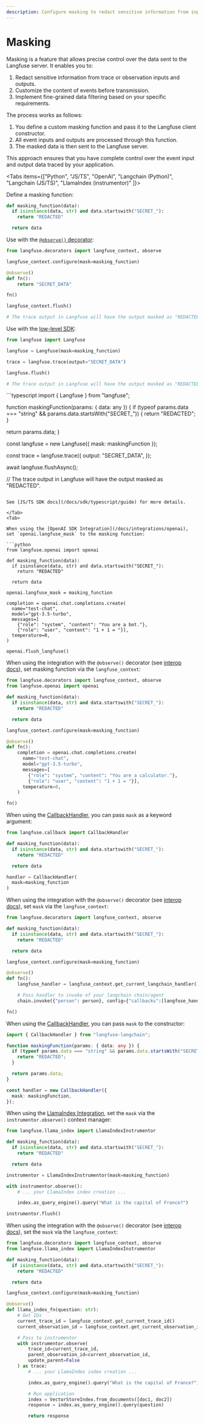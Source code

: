 ```yaml
---
description: Configure masking to redact sensitive information from inputs and outputs sent to the Langfuse server.
---
```


# Masking

Masking is a feature that allows precise control over the data sent to the Langfuse server. It enables you to:

1. Redact sensitive information from trace or observation inputs and outputs.
2. Customize the content of events before transmission.
3. Implement fine-grained data filtering based on your specific requirements.

The process works as follows:
1. You define a custom masking function and pass it to the Langfuse client constructor.
2. All event inputs and outputs are processed through this function.
3. The masked data is then sent to the Langfuse server.

This approach ensures that you have complete control over the event input and output data traced by your application.


<Tabs items={["Python", "JS/TS", "OpenAI", "Langchain (Python)", "Langchain (JS/TS)", "LlamaIndex (instrumentor)" ]}>
<Tab>

Define a masking function:

```python
def masking_function(data):
  if isinstance(data, str) and data.startswith("SECRET_"):
    return "REDACTED"

  return data
```

Use with the [`@observe()` decorator](/docs/sdk/python/decorators):

```python
from langfuse.decorators import langfuse_context, observe

langfuse_context.configure(mask=masking_function)

@observe()
def fn():
    return "SECRET_DATA"

fn()

langfuse_context.flush()

# The trace output in Langfuse will have the output masked as "REDACTED".
```

Use with the [low-level SDK](/docs/sdk/python/low-level-sdk):

```python
from langfuse import Langfuse

langfuse = Langfuse(mask=masking_function)

trace = langfuse.trace(output="SECRET_DATA")

langfuse.flush()

# The trace output in Langfuse will have the output masked as "REDACTED".
```

</Tab>
<Tab>
```typescript
import { Langfuse } from "langfuse";

function maskingFunction(params: { data: any }) {
  if (typeof params.data === "string" && params.data.startsWith("SECRET_")) {
    return "REDACTED";
  }

  return params.data;
}

const langfuse = new Langfuse({ mask: maskingFunction });

const trace = langfuse.trace({
  output: "SECRET_DATA",
});

await langfuse.flushAsync();

// The trace output in Langfuse will have the output masked as "REDACTED".
```

See [JS/TS SDK docs](/docs/sdk/typescript/guide) for more details.

</Tab>
<Tab>

When using the [OpenAI SDK Integration](/docs/integrations/openai), set `openai.langfuse_mask` to the masking function:

```python
from langfuse.openai import openai

def masking_function(data):
  if isinstance(data, str) and data.startswith("SECRET_"):
    return "REDACTED"

  return data

openai.langfuse_mask = masking_function

completion = openai.chat.completions.create(
  name="test-chat",
  model="gpt-3.5-turbo",
  messages=[
    {"role": "system", "content": "You are a bot."},
    {"role": "user", "content": "1 + 1 = "}],
  temperature=0,
)

openai.flush_langfuse()
```

When using the integration with the `@observe()` decorator (see [interop docs](/docs/integrations/openai/get-started#use-traces)), set masking function via the `langfuse_context`:

```python
from langfuse.decorators import langfuse_context, observe
from langfuse.openai import openai

def masking_function(data):
  if isinstance(data, str) and data.startswith("SECRET_"):
    return "REDACTED"

  return data

langfuse_context.configure(mask=masking_function)

@observe()
def fn():
    completion = openai.chat.completions.create(
      name="test-chat",
      model="gpt-3.5-turbo",
      messages=[
        {"role": "system", "content": "You are a calculator."},
        {"role": "user", "content": "1 + 1 = "}],
      temperature=0,
    )

fn()
```

</Tab>
<Tab>

When using the [CallbackHandler](/docs/integrations/langchain/tracing), you can pass `mask` as a keyword argument:

```python
from langfuse.callback import CallbackHandler

def masking_function(data):
  if isinstance(data, str) and data.startswith("SECRET_"):
    return "REDACTED"

  return data

handler = CallbackHandler(
  mask=masking_function
)
```

When using the integration with the `@observe()` decorator (see [interop docs](/docs/integrations/langchain/tracing#interoperability)), set `mask` via the `langfuse_context`:

```python
from langfuse.decorators import langfuse_context, observe

def masking_function(data):
  if isinstance(data, str) and data.startswith("SECRET_"):
    return "REDACTED"

  return data 

langfuse_context.configure(mask=masking_function)

@observe()
def fn():
    langfuse_handler = langfuse_context.get_current_langchain_handler()

    # Pass handler to invoke of your langchain chain/agent
    chain.invoke({"person": person}, config={"callbacks":[langfuse_handler]})

fn()
```

</Tab>
<Tab>

When using the [CallbackHandler](/docs/integrations/langchain/tracing), you can pass `mask` to the constructor:

```typescript
import { CallbackHandler } from "langfuse-langchain";

function maskingFunction(params: { data: any }) {
  if (typeof params.data === "string" && params.data.startsWith("SECRET_")) {
    return "REDACTED";
  }

  return params.data;
}

const handler = new CallbackHandler({
  mask: maskingFunction,
});
```
</Tab>

<Tab>

When using the [LlamaIndex Integration](/docs/integrations/llama-index/get-started), set the `mask` via the `instrumentor.observe()` context manager:

```python
from langfuse.llama_index import LlamaIndexInstrumentor

def masking_function(data):
  if isinstance(data, str) and data.startswith("SECRET_"):
    return "REDACTED"

  return data

instrumentor = LlamaIndexInstrumentor(mask=masking_function)

with instrumentor.observe():
    # ... your LlamaIndex index creation ...

    index.as_query_engine().query("What is the capital of France?")

instrumentor.flush()
```

When using the integration with the `@observe()` decorator (see [interop docs](/docs/integrations/llama-index/get-started#interoperability-with-langfuse-sdk)), set the `mask` via the `langfuse_context`:

```python
from langfuse.decorators import langfuse_context, observe
from langfuse.llama_index import LlamaIndexInstrumentor

def masking_function(data):
  if isinstance(data, str) and data.startswith("SECRET_"):
    return "REDACTED"

  return data

langfuse_context.configure(mask=masking_function)

@observe()
def llama_index_fn(question: str):
    # Get IDs
    current_trace_id = langfuse_context.get_current_trace_id()
    current_observation_id = langfuse_context.get_current_observation_id()

    # Pass to instrumentor
    with instrumentor.observe(
        trace_id=current_trace_id,
        parent_observation_id=current_observation_id,
        update_parent=False
    ) as trace:
        # ... your LlamaIndex index creation ...

        index.as_query_engine().query("What is the capital of France?")

        # Run application
        index = VectorStoreIndex.from_documents([doc1, doc2])
        response = index.as_query_engine().query(question)

        return response
```


</Tab>

</Tabs>
